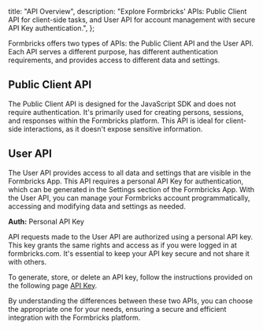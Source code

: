 
  title: "API Overview",
  description:
    "Explore Formbricks' APIs: Public Client API for client-side tasks, and User API for account management with secure API Key authentication.",
};

Formbricks offers two types of APIs: the Public Client API and the User API. Each API serves a different purpose, has different authentication requirements, and provides access to different data and settings.

## Public Client API

The Public Client API is designed for the JavaScript SDK and does not require authentication. It's primarily used for creating persons, sessions, and responses within the Formbricks platform. This API is ideal for client-side interactions, as it doesn't expose sensitive information.

## User API

The User API provides access to all data and settings that are visible in the Formbricks App. This API requires a personal API Key for authentication, which can be generated in the Settings section of the Formbricks App. With the User API, you can manage your Formbricks account programmatically, accessing and modifying data and settings as needed.

**Auth:** Personal API Key

API requests made to the User API are authorized using a personal API key. This key grants the same rights and access as if you were logged in at formbricks.com. It's essential to keep your API key secure and not share it with others.

To generate, store, or delete an API key, follow the instructions provided on the following page [API Key](/docs/api/api-key-setup).

By understanding the differences between these two APIs, you can choose the appropriate one for your needs, ensuring a secure and efficient integration with the Formbricks platform.

